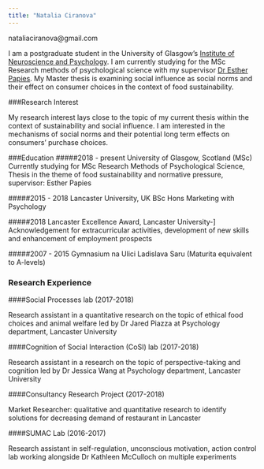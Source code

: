 ```yaml
---
title: "Natalia Ciranova"
---
```

nataliaciranova@gmail.com



I am a postgraduate student in the University of Glasgow's [Institute of Neuroscience and Psychology](http://www.gla.ac.uk/researchinstitutes/neurosciencepsychology/). I am currently studying for the MSc Research methods of psychological science with my supervisor [Dr Esther Papies](https://www.gla.ac.uk/schools/psychology/staff/estherpapies/). My Master thesis is examining social influence as social norms and their effect on consumer choices in the context of food sustainability. 


###Research Interest

My research interest lays close to the topic of my current thesis within the context of sustainability and social influence. I am interested in the mechanisms of social norms and their potential long term effects on consumers' purchase choices.


###Education
#####2018 - present  	University of Glasgow, Scotland (MSc)
                  Currently studying for MSc Research Methods of Psychological Science, Thesis in the theme of food sustainability and normative pressure,                                         supervisor: Esther Papies

#####2015 - 2018 	  	Lancaster University, UK
                  BSc Hons Marketing with Psychology
                
#####2018		        	Lancaster Excellence Award, Lancaster University-]
                  Acknowledgement for extracurricular activities, development of new skills  and enhancement of employment prospects

#####2007 - 2015		    Gymnasium na Ulici Ladislava Saru (Maturita equivalent to A-levels)


### Research Experience

####Social Processes lab (2017-2018) 

Research assistant in a quantitative research on the topic of ethical food choices and animal welfare led by Dr Jared Piazza at Psychology department, Lancaster University



####Cognition of Social Interaction (CoSI) lab (2017-2018)

Research assistant in a research on the topic of perspective-taking and cognition led by Dr Jessica Wang at Psychology department, Lancaster University



####Consultancy Research Project (2017-2018)

Market Researcher: qualitative and quantitative research to identify solutions for decreasing demand of restaurant in Lancaster



####SUMAC Lab (2016-2017)

Research assistant in self-regulation, unconscious motivation, action control lab working alongside Dr Kathleen McCulloch on multiple experiments 	
